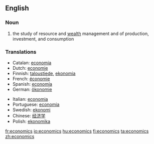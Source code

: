 ==English==
{{wikipedia}}

===Noun===
{{en-noun-unc}}

# {{cattag|Social sciences}} the study of resource and [[wealth]] management and of production, investment, and consumption

===Translations===
{{top}}
*Catalan: [[economia]] {{f}}
*Dutch: [[economie]]
*Finnish: [[taloustiede]], [[ekonomia]]
*French: [[économie]]
*Spanish: [[economía]]
*German: [[ökonomie]] {{f}}
{{mid}}
*Italian: [[economia]] {{f}}
*Portuguese: [[economia]]
*Swedish: [[ekonomi]]
*Chinese: [[经济学]]
*Polish: [[ekonomika]]
{{bottom}}

[[fr:economics]]
[[io:economics]]
[[hu:economics]]
[[fi:economics]]
[[ta:economics]]
[[zh:economics]]